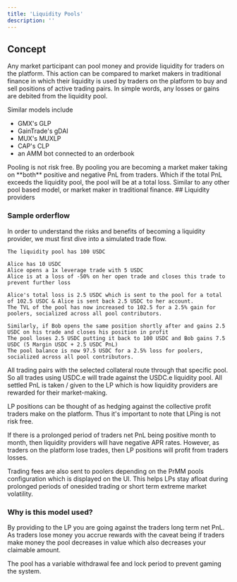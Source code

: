 ```yaml
---
title: 'Liquidity Pools'
description: ''
---
```



## Concept

Any market participant can pool money and provide liquidity for traders on the platform. This action can be compared to market makers in traditional finance in which their liquidity is used by traders on the platform to buy and sell positions of active trading pairs. 
In simple words, any losses or gains are debited from the liquidity pool.

Similar models include
- GMX's GLP
- GainTrade's gDAI
- MUX's MUXLP
- CAP's CLP
- an AMM bot connected to an orderbook

<Note>
  Pooling is not risk free. By pooling you are becoming a market maker taking on **both** positive and negative PnL from traders. Which if the total PnL exceeds the liquidity pool, the pool will be at a total loss. Similar to any other pool based model, or market maker in traditional finance.
</Note>
## Liquidity providers


### Sample orderflow
In order to understand the risks and benefits of becoming a liquidity provider, we must first dive into a simulated trade flow.
```
The liquidity pool has 100 USDC

Alice has 10 USDC
Alice opens a 1x leverage trade with 5 USDC
Alice is at a loss of -50% on her open trade and closes this trade to prevent further loss

Alice's total loss is 2.5 USDC which is sent to the pool for a total of 102.5 USDC & Alice is sent back 2.5 USDC to her account.
The TVL of the pool has now increased to 102.5 for a 2.5% gain for poolers, socialized across all pool contributors.

Similarly, if Bob opens the same position shortly after and gains 2.5 USDC on his trade and closes his position in profit 
The pool loses 2.5 USDC putting it back to 100 USDC and Bob gains 7.5 USDC (5 Margin USDC + 2.5 USDC PnL)
The pool balance is now 97.5 USDC for a 2.5% loss for poolers, socialized across all pool contributors.
```
All trading pairs with the selected collateral route through that specific pool. So all trades using USDC.e will trade against the USDC.e liquidity pool. All settled PnL is taken / given to the LP which is how liquidity providers are rewarded for their market-making.

LP positions can be thought of as hedging against the collective profit traders make on the platform. Thus it's important to note that LPing is not risk free.

If there is a prolonged period of traders net PnL being positive month to month, then liquidity providers will have negative APR rates. However, as traders on the platform lose trades, then LP positions will profit from traders losses.

Trading fees are also sent to poolers depending on the PrMM pools configuration which is displayed on the UI. 
This helps LPs stay afloat during prolonged periods of onesided trading or short term extreme market volatility.



### Why is this model used?

By providing to the LP you are going against the traders long term net PnL. As traders lose money you accrue rewards with the caveat being if traders make money the pool decreases in value which also decreases your claimable amount.

The pool has a variable withdrawal fee and lock period to prevent gaming the system. 
